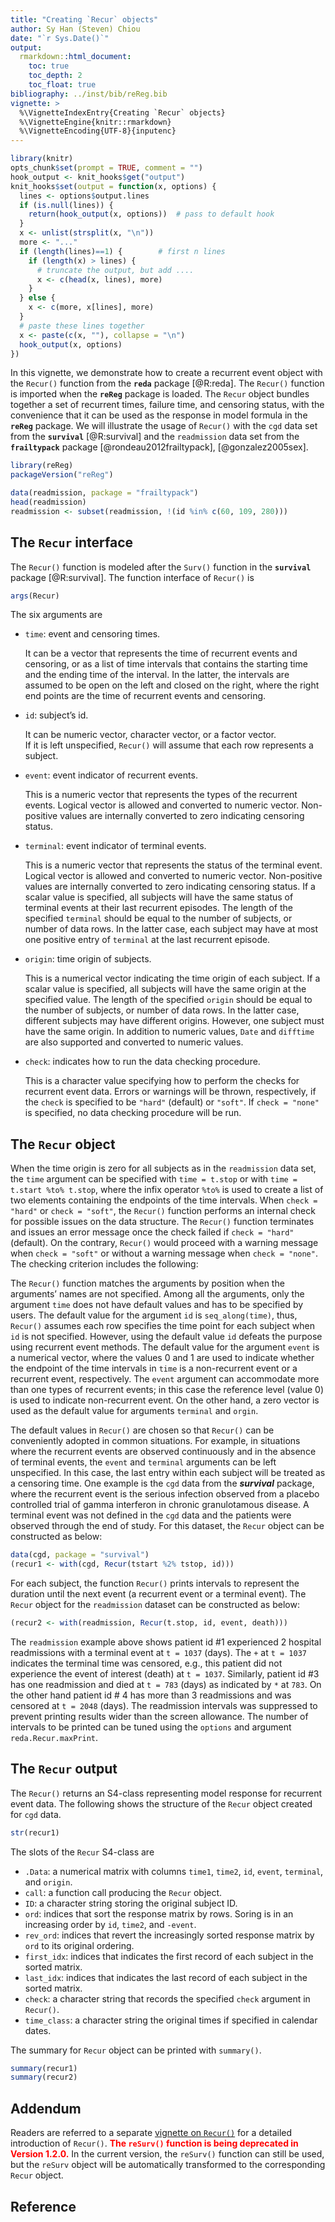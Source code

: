 ```yaml
---
title: "Creating `Recur` objects"
author: Sy Han (Steven) Chiou
date: "`r Sys.Date()`"
output:
  rmarkdown::html_document:
    toc: true
    toc_depth: 2
    toc_float: true
bibliography: ../inst/bib/reReg.bib
vignette: >
  %\VignetteIndexEntry{Creating `Recur` objects}
  %\VignetteEngine{knitr::rmarkdown}
  %\VignetteEncoding{UTF-8}{inputenc}
---
```


```r
library(knitr)
opts_chunk$set(prompt = TRUE, comment = "")
hook_output <- knit_hooks$get("output")
knit_hooks$set(output = function(x, options) {
  lines <- options$output.lines
  if (is.null(lines)) {
    return(hook_output(x, options))  # pass to default hook
  }
  x <- unlist(strsplit(x, "\n"))
  more <- "..."
  if (length(lines)==1) {        # first n lines
    if (length(x) > lines) {
      # truncate the output, but add ....
      x <- c(head(x, lines), more)
    }
  } else {
    x <- c(more, x[lines], more)
  }
  # paste these lines together
  x <- paste(c(x, ""), collapse = "\n")
  hook_output(x, options)
})
```
In this vignette, we demonstrate how to create a recurrent event object with the
`Recur()` function from the __`reda`__ package [@R:reda].
The `Recur()` function is imported when the __`reReg`__ package is loaded.
The `Recur` object bundles together a set of recurrent times, failure time, and censoring status, 
with the convenience that it can be used as the response in model formula in the __`reReg`__ package.
We will illustrate the usage of `Recur()` with the `cgd` data set from the __`survival`__ [@R:survival]
and the `readmission` data set from the __`frailtypack`__ 
package [@rondeau2012frailtypack], [@gonzalez2005sex]. 

```r
library(reReg)
packageVersion("reReg")
```

```r
data(readmission, package = "frailtypack")
head(readmission)
readmission <- subset(readmission, !(id %in% c(60, 109, 280)))
```

##  The `Recur` interface
The `Recur()` function is modeled after the `Surv()` function in the __`survival`__ package [@R:survival]. 
The function interface of `Recur()` is
```R
args(Recur)
```
The six arguments are 

* `time`: event and censoring times. 

    It can be a vector that represents the time of recurrent events and censoring, 
or as a list of time intervals that contains the starting time and the ending time of the interval. 
In the latter, the intervals are assumed to be open on the left and closed on the right, 
where the right end points are the time of recurrent events and censoring.


* `id`: subject's id.

    It can be numeric vector, character vector, or a factor vector.  
    If it is left unspecified, `Recur()` will assume that each row represents a subject.

* `event`: event indicator of recurrent events. 

    This is a numeric vector that represents the types of the recurrent events. 
    Logical vector is allowed and converted to numeric vector. Non-positive values are internally converted to zero indicating censoring status.
    
* `terminal`: event indicator of terminal events. 

    This is a numeric vector that represents the status of the terminal event. Logical vector is allowed and converted to numeric vector.  Non-positive values are internally converted to zero indicating censoring status. If a scalar value is specified, all subjects will have the same status of terminal events at their last recurrent episodes. The length of the specified `terminal` should be equal to the number of subjects, or number of data rows. In the latter case, each subject may have at most one positive entry of `terminal` at the last recurrent episode.
    
* `origin`: time origin of subjects. 

    This is a numerical vector indicating the time origin of each subject. If a scalar value is specified, all subjects will have the same origin at the specified value.  The length of the specified `origin` should be equal to the number of subjects, or number of data rows. In the latter case, different subjects may have different origins.  However, one subject must have the same origin. In addition to numeric values, `Date` and `difftime` are also supported and converted to numeric values.
    
* `check`: indicates how to run the data checking procedure. 

    This is a character value specifying how to perform the checks for recurrent event data.  Errors or warnings will be thrown, respectively, if the `check` is specified to be `"hard"` (default) or `"soft"`.  If `check = "none"` is specified, no data checking procedure will be run.

##  The `Recur` object

When the time origin is zero for all subjects as in the `readmission` data set, 
the `time` argument can be specified with `time = t.stop` or with `time = t.start %to% t.stop`, 
where the infix operator `%to%` is used to create a list of two elements containing the endpoints of the time intervals.
When `check = "hard"` or `check = "soft"`,
the `Recur()` function performs an internal check for possible issues on the data structure.
The `Recur()` function terminates and issues an error message once the check failed if
`check = "hard"` (default).
On the contrary, `Recur()` would proceed with a warning message when `check = "soft"`
or without a warning message when `check = "none"`.
The checking criterion includes the following:
\begin{enumerate}
\item Every subject must have one censoring time.
\item Each subject's censoring time must be greater than all recurrent event times.
\item Recurrent event and censoring times cannot be missing.
\item Recurrent event and censoring times cannot be earlier than the origin time.
\item When the `time` argument is a list, the time intervals cannot overlap.
\end{enumerate} 

The `Recur()` function matches the arguments by position when the arguments' names are not specified.
Among all the arguments,
only the argument `time` does not have default values and has to be specified by users.
The default value for the argument `id` is `seq_along(time)`, thus,
`Recur()` assumes each row specifies the time point for each subject when `id` is not specified.
However, using the default value `id` defeats the purpose using recurrent event methods.
The default value for the argument `event` is a numerical vector,
where the values 0 and 1 are used to indicate whether the endpoint
of the time intervals in `time` is a
non-recurrent event or a recurrent event, respectively.
The `event` argument can accommodate more than one types of recurrent events;
in this case the reference level (value 0) is used to indicate non-recurrent event.
On the other hand, a zero vector is used as the default value for arguments
`terminal` and `orgin`.


The default values in `Recur()` are chosen so that `Recur()` can be conveniently adopted
in common situations.
For example, in situations where the recurrent events are observed continuously and
in the absence of terminal events,
the `event` and `terminal` arguments can be left unspecified.
In this case, the last entry within each subject will be treated as a censoring time. 
One example is the `cgd` data from the __*survival*__ package, 
where the recurrent event is the serious infection observed from
a placebo controlled trial of gamma interferon in chronic granulotamous disease.
A terminal event was not defined in the `cgd` data and
the patients were observed through the end of study.
For this dataset, the `Recur` object can be constructed as below:
```R
data(cgd, package = "survival")
(recur1 <- with(cgd, Recur(tstart %2% tstop, id)))
```



For each subject, the function `Recur()` prints intervals to represent the duration until the next event 
(a recurrent event or a terminal event).
The `Recur` object for the `readmission` dataset can be constructed as below:
```r
(recur2 <- with(readmission, Recur(t.stop, id, event, death)))
```
The `readmission` example above shows patient id \#1 experienced 2 hospital readmissions 
with a terminal event at `t = 1037` (days).
The `+` at `t = 1037` indicates the terminal time was censored, e.g., this patient did not experience the event of interest (death) at `t = 1037`.
Similarly, patient id \#3 has one readmission and died at `t = 783` (days) as indicated by `*` at `783`.
On the other hand patient id \# 4 has more than 3 readmissions and was censored at `t = 2048` (days).
The readmission intervals was suppressed to prevent printing results wider than the screen allowance.
The number of intervals to be printed can be tuned using the `options` and argument `reda.Recur.maxPrint`. 

## The `Recur` output

The `Recur()` returns an S4-class representing model response for recurrent event data. 
The following shows the structure of the `Recur` object created for `cgd` data.
```R
str(recur1)
```
The slots of the `Recur` S4-class are 

  - `.Data`: a numerical matrix with columns `time1`, `time2`, `id`, `event`, `terminal`, and `origin`. 
  - `call`: a function call producing the `Recur` object.
  - `ID`: a character string storing the original subject ID.
  - `ord`: indices that sort the response matrix by rows. Soring is in an increasing order by `id`, `time2`, and `-event`.
  - `rev_ord`: indices that revert the increasingly sorted response matrix by `ord` to its original ordering.
  - `first_idx`: indices that indicates the first record of each subject in the sorted matrix.
  - `last_idx`: indices that indicates the last record of each subject in the sorted matrix. 
  - `check`: a character string that records the specified `check` argument in `Recur()`.
  - `time_class`: a character string the original times if specified in calendar dates.

The summary for `Recur` object can be printed with `summary()`.

```R
summary(recur1)
summary(recur2)
```

## Addendum

Readers are referred to a separate [vignette on `Recur()`](https://wenjie-stat.me/reda/articles/reda-recur) for a detailed introduction of `Recur()`.
**<span style="color:red">The `reSurv()` function is being deprecated in Version 1.2.0.</span>**
In the current version, the `reSurv()` function can still be used, but the `reSurv` object will be automatically transformed to the corresponding `Recur` object.

## Reference
